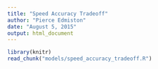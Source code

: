```yaml
---
title: "Speed Accuracy Tradeoff"
author: "Pierce Edmiston"
date: "August 5, 2015"
output: html_document
---
```


```r
library(knitr)
read_chunk("models/speed_accuracy_tradeoff.R")
```

```r
```